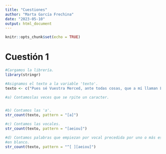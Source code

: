 ```yaml
---
title: "Cuestiones"
author: "Marta García Frechina"
date: "2023-05-10"
output: html_document
---
```


```r
knitr::opts_chunk$set(echo = TRUE)
```

# Cuestión 1
```r
#Cargamos la librería.
library(stringr)

#Asignamos el texto a la variable 'texto'.
texto <- c("Pues sé Vuestra Merced, ante todas cosas, que a mí llaman Lázaro de Tormes, hijo de Tomé González y de Antona Pérez, naturales de Tejares, aldea de Salamanca. Mi nacimiento fue dentro del río Tormes, por la que causa tomó el sobrenombre; y fue de este modo: mi padre, que Dios perdone, tenía cargo de proveer una molida de una aceña que está ribera de aquel río, en la que fue molinero más de quince años; y, estando mi madre una noche en la aceña, preñada de mí, tomóle el parto y parióme allí. De modo que con verdad me puedo decir nacido en el río. Pues siendo yo niño de ocho años, achacaron a mi padre ciertas sangrías mal hechas en los costales de los que allí a molir venían, por lo que fue prisionero, y confesó y no negó, y padeció persecución por justicia. Espero en Dios que está en la gloria, pues el Evangelio les llama bienaventurados. En ese tiempo se hizo cierta armada contra moros, entre los cuales fue mi padre (que en la sazón estaba desterrado por el desastre ya dicho), con cargo de acemilero de un caballero que allá fue. Y como su señor, como leal criado, termina su vida. Mi viuda madre, como sin marido y sin abrigo se viese, determinó arrimarse a los buenos por ser uno de ellos, y vínose a vivir en la ciudad y alquiló una casilla y metióse a guisar de comer a ciertos estudiantes, y lavaba la ropa a ciertos mozos de caballos del comendador de la Magdalena, por lo que fue frecuentando las caballerizas.” feneción su vida. Mi viuda madre, como sin marido y sin abrigo se viese, determinó arrimarse a los buenos por ser uno de ellos, y vínose a vivir en la ciudad y alquiló una casilla y metióse a guisar de comer a ciertos estudiantes, y lavaba la ropa a ciertos mozos de caballos del comendador de la Magdalena, por lo que fue frecuentando las caballerizas.” feneción su vida. Mi viuda madre, como sin marido y sin abrigo se viese, determinó arrimarse a los buenos por ser uno de ellos, y vínose a vivir en la ciudad y alquiló una casilla y metióse a guisar de comer a ciertos estudiantes, y lavaba la ropa a ciertos mozos de caballos del comendador de la Magdalena, por lo que fue frecuentando las caballerizas.")

#a) Contamoslas veces que se rpite un caracter.


#b) Contamos las 'a'.
str_count(texto, pattern = "[a]")

#c) Contamos las vocales.
str_count(texto, pattern = "[aeiou]")

#d) Contamos palabras que empiezan por vocal precedida por uno o más espacios
#en blanco.
str_count(texto, pattern = "^[ ][aeiou]")
```

